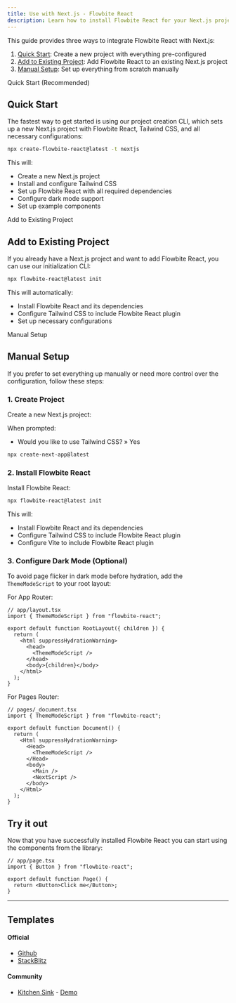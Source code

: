 ```yaml
---
title: Use with Next.js - Flowbite React
description: Learn how to install Flowbite React for your Next.js project and start developing with the most popular React-based framework built by Vercel
---
```


This guide provides three ways to integrate Flowbite React with Next.js:

1. [Quick Start](#quick-start): Create a new project with everything pre-configured
2. [Add to Existing Project](#add-to-existing-project): Add Flowbite React to an existing Next.js project
3. [Manual Setup](#manual-setup): Set up everything from scratch manually

<TextDivider>Quick Start (Recommended)</TextDivider>

## Quick Start

The fastest way to get started is using our project creation CLI, which sets up a new Next.js project with Flowbite React, Tailwind CSS, and all necessary configurations:

```bash
npx create-flowbite-react@latest -t nextjs
```

This will:

- Create a new Next.js project
- Install and configure Tailwind CSS
- Set up Flowbite React with all required dependencies
- Configure dark mode support
- Set up example components

<TextDivider>Add to Existing Project</TextDivider>

## Add to Existing Project

If you already have a Next.js project and want to add Flowbite React, you can use our initialization CLI:

```bash
npx flowbite-react@latest init
```

This will automatically:

- Install Flowbite React and its dependencies
- Configure Tailwind CSS to include Flowbite React plugin
- Set up necessary configurations

<TextDivider>Manual Setup</TextDivider>

## Manual Setup

If you prefer to set everything up manually or need more control over the configuration, follow these steps:

### 1. Create Project

Create a new Next.js project:

When prompted:

- Would you like to use Tailwind CSS? » Yes

```bash
npx create-next-app@latest
```

### 2. Install Flowbite React

Install Flowbite React:

```bash
npx flowbite-react@latest init
```

This will:

- Install Flowbite React and its dependencies
- Configure Tailwind CSS to include Flowbite React plugin
- Configure Vite to include Flowbite React plugin

### 3. Configure Dark Mode (Optional)

To avoid page flicker in dark mode before hydration, add the `ThemeModeScript` to your root layout:

For App Router:

```tsx
// app/layout.tsx
import { ThemeModeScript } from "flowbite-react";

export default function RootLayout({ children }) {
  return (
    <html suppressHydrationWarning>
      <head>
        <ThemeModeScript />
      </head>
      <body>{children}</body>
    </html>
  );
}
```

For Pages Router:

```tsx
// pages/_document.tsx
import { ThemeModeScript } from "flowbite-react";

export default function Document() {
  return (
    <Html suppressHydrationWarning>
      <Head>
        <ThemeModeScript />
      </Head>
      <body>
        <Main />
        <NextScript />
      </body>
    </Html>
  );
}
```

## Try it out

Now that you have successfully installed Flowbite React you can start using the components from the library:

```tsx
// app/page.tsx
import { Button } from "flowbite-react";

export default function Page() {
  return <Button>Click me</Button>;
}
```

<hr />

## Templates

#### Official

- [Github](https://github.com/themesberg/flowbite-react-template-nextjs)
- [StackBlitz](https://stackblitz.com/edit/flowbite-react-template-nextjs)

#### Community

- [Kitchen Sink](https://github.com/tulupinc/flowbite-next-starter) - [Demo](https://flowbite-next-starter.vercel.app/)
